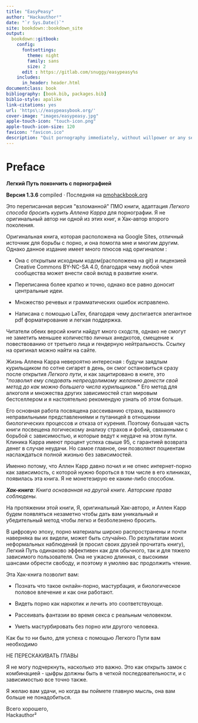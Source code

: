 ```yaml
--- 
title: "EasyPeasy"
author: "Hackauthor²"
date: "`r Sys.Date()`"
site: bookdown::bookdown_site
output:
  bookdown::gitbook:
    config:
      fontsettings:
        theme: night
        family: sans
        size: 2
      edit : https://gitlab.com/snuggy/easypeasy%s
    includes:
      in_header: header.html
documentclass: book
bibliography: [book.bib, packages.bib]
biblio-style: apalike
link-citations: yes
url: 'https\://easypeasybook.org/'
cover-image: "images/easypeasy.jpg"
apple-touch-icon: "touch-icon.png"
apple-touch-icon-size: 120
favicon: "favicon.ico"
description: "Quit pornography immediately, without willpower or any sense of deprivation or sacrifice."
---
```


# Preface {-}

**Легкий Путь покончить с порнографией**

**Версия 1.3.6** compiled · Последняя на [pmohackbook.org](https://pmohackbook.org)

Это переписанная версия \"взломанной\" ПМО книги, адаптация *Легкого способа бросить курить Аллена Карра* для порнографии. Я не оригинальный автор ни одной из этих книг, я Хак-автор второго поколения.

Оригинальная книга, которая расположена на Google Sites, отличный источник для борьбы с порно, и она помогла мне и многим другим. Однако данное издание имеет много плюсов над оригиналом :

-   Она с открытым исходным кодом(расположена на git) и лицензией Creative Commons BY-NC-SA 4.0, благодаря чему любой член сообщества может внести свой вклад в развитие книги.

-   Переписанна более кратко и точно, однако все равно доносит центральные идеи.

-   Множество речевых и грамматических ошибок исправлено.

-   Написана с помощью LaTex, благодаря чему достигается элегантное pdf форматирование и легкая поддержка.

Читатели обеих версий книги найдут много сходств, однако не смогут не заметить меньшее количество личных анедкотов, смещение к повествованию от третьего лица и гендерную нейтральность. Ссылку на оригинал можно найти на сайте.

Жизнь Аллена Карра невероятно интересная : будучи заядлым курильщиком по сотне сигарет в день, он смог остановиться сразу после открытия *Легкого пути*, и как зацитировано в книге, это \"*позволил ему следовать непреодолимому желанию донести свой метод до как можно большего числа курильщиков.*\" Его метод для алкоголя и множества других зависимостей стал мировым бестселлером и я настоятельно рекомендую узнать об этом больше.

Его основная работа посвящена рассеиванию страха, вызванного неправильными представлениями и путаницей в отношении биологических процессов и отказа от курения. Поэтому большая часть книги посвещена логическому анализу страхов и фобий, связанными с борьбой с зависимостью, и которые ведут к неудаче на этом пути. Клиника Карра имеют процент успеха свыше 95, с гарантией возврата денег в случае неудачи. Но самое главное, они позволяют поциентам наслаждаться полной жизнью без зависимостей.

Именно потому, что Аллен Карр давно почил и не отнес интернет-порно как зависимость, с которой нужно бороться в том числе в его клиниках, появилась эта книга. Я не монетезирую ее каким-либо способом.

***Хак-книга**: Книга основанная на другой книге. Авторские права соблюдены.*

На протяжении этой книги, Я, оригинальный Хак-авторо, и Аллен Карр будем появляться незаметно чтобы дать вам уникальный и убедительный метод чтобы легко и безболезнено бросить.

В цифровую эпоху, порно материалы широко распространены и почти наверняка вы их видели, может быть случайно. По результатам моих неформальных наблюдений (я просил своих друзей прочитать книгу), Легкий Путь одинаково эффективен как для обычного, так и для тяжело зависимого пользователя. Она не ужасно длинная, с высокими шансами обрести свободу, и поэтому я умоляю вас продолжить чтение.

Эта Хак-книга позволит вам:

-   Познать что такое онлайн-порно, мастурбация, и биологическое половое влечение и как они работают.

-   Видеть порно как наркотик и лечить это соответствующе.

-   Рассеивать фантазии во время секса с реальным человеком.

-   Уметь мастурбировать без порно или другого человека.

Как бы то ни было, для успеха с помощью Легкого Пути вам необходимо

НЕ ПЕРЕСКАКИВАТЬ ГЛАВЫ

Я не могу подчеркнуть, насколько это важно. Это как открыть замок с комбинацией - цыфры должны быть в четкой последовательности, и с зависимостью все точно также.

Я желаю вам удачи, но когда вы поймете главную мысль, она вам больше не понадобиться.

Всего хорошего,\
Hackauthor²
















































































